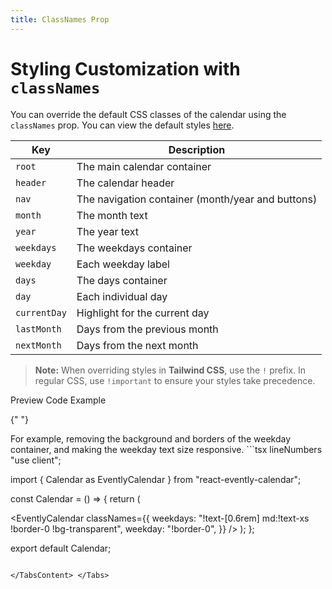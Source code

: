 ```yaml
---
title: ClassNames Prop
---
```


# Styling Customization with `classNames`

You can override the default CSS classes of the calendar using the `classNames` prop.
You can view the default styles [here](https://github.com/morteza0173/react-evently-calendar/blob/main/src/components/Calendar/Calendar.css).

| Key          | Description                                       |
| ------------ | ------------------------------------------------- |
| `root`       | The main calendar container                       |
| `header`     | The calendar header                               |
| `nav`        | The navigation container (month/year and buttons) |
| `month`      | The month text                                    |
| `year`       | The year text                                     |
| `weekdays`   | The weekdays container                            |
| `weekday`    | Each weekday label                                |
| `days`       | The days container                                |
| `day`        | Each individual day                               |
| `currentDay` | Highlight for the current day                     |
| `lastMonth`  | Days from the previous month                      |
| `nextMonth`  | Days from the next month                          |

> **Note:** When overriding styles in **Tailwind CSS**, use the `!` prefix.
> In regular CSS, use `!important` to ensure your styles take precedence.


<Tabs defaultValue="preview">
  <TabsList>
    <TabsTrigger value="preview">Preview</TabsTrigger>
    <TabsTrigger value="code">Code Example</TabsTrigger>
  </TabsList>

{" "}

<TabsContent value="preview">
  For example, removing the background and borders of the weekday container, and
  making the weekday text size responsive.
  <CalendarClassNameProps />
</TabsContent>

  <TabsContent value="code">
  ```tsx lineNumbers
  "use client";

import { Calendar as EventlyCalendar } from "react-evently-calendar";

const Calendar = () => {
return (

<EventlyCalendar
  classNames={{
    weekdays: "!text-[0.6rem] md:!text-xs !border-0 !bg-transparent",
    weekday: "!border-0",
  }}
/>
); };

export default Calendar;
```

</TabsContent> </Tabs>
